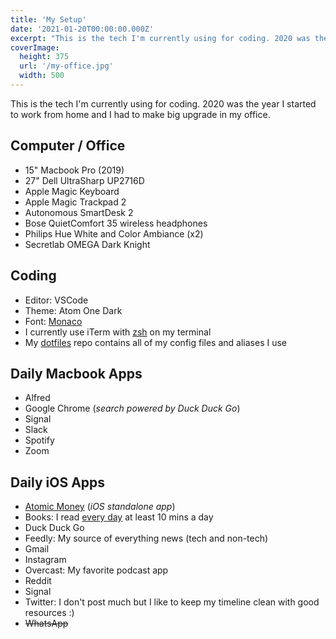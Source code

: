 ```yaml
---
title: 'My Setup'
date: '2021-01-20T00:00:00.000Z'
excerpt: "This is the tech I'm currently using for coding. 2020 was the year I started to work from home so I needed some upgrade in my work environment."
coverImage:
  height: 375
  url: '/my-office.jpg'
  width: 500
---
```


This is the tech I'm currently using for coding.
2020 was the year I started to work from home and I had to make big upgrade in my office.

## Computer / Office

- 15" Macbook Pro (2019)
- 27" Dell UltraSharp UP2716D
- Apple Magic Keyboard
- Apple Magic Trackpad 2
- Autonomous SmartDesk 2
- Bose QuietComfort 35 wireless headphones
- Philips Hue White and Color Ambiance (x2)
- Secretlab OMEGA Dark Knight

## Coding

- Editor: VSCode
- Theme: Atom One Dark
- Font: [Monaco](https://en.wikipedia.org/wiki/Monaco_(typeface))
- I currently use iTerm with [zsh](https://ohmyz.sh/) on my terminal
- My [dotfiles](https://github.com/mersocarlin/dotfiles) repo contains all of my config files and aliases I use

## Daily Macbook Apps

- Alfred
- Google Chrome (_search powered by Duck Duck Go_)
- Signal
- Slack
- Spotify
- Zoom

## Daily iOS Apps

- [Atomic Money](https://atomicmoney.app/) (_iOS standalone app_)
- Books: I read [every day](/blog/2020-year-in-review#audiobooks) at least 10 mins a day
- Duck Duck Go
- Feedly: My source of everything news (tech and non-tech)
- Gmail
- Instagram
- Overcast: My favorite podcast app
- Reddit
- Signal
- Twitter: I don't post much but I like to keep my timeline clean with good resources :)
- ~~WhatsApp~~
